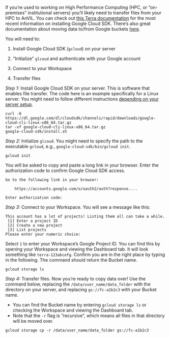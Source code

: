 If you're used to working on High Performance Computing (HPC, or "on-premises" institutional servers) you'll likely need to transfer files from your HPC to AnVIL. You can check out [this Terra documentation](https://support.terra.bio/hc/en-us/articles/10206456029083-How-to-install-gcloud-on-a-local-machine) for the most recent information on installing Google Cloud SDK. There's also great documentation about moving data to/from Google buckets [here](https://support.terra.bio/hc/en-us/articles/4409101169051-How-to-move-data-to-from-a-Google-bucket).

You will need to:

1. Install Google Cloud SDK (`gcloud`) on your server

2. "Initialize" `glcoud` and authenticate with your Google account

3. Connect to your Workspace

4. Transfer files

*Step 1:* Install Google Cloud SDK on your server. This is software that enables file transfer. The code here is an example specifically for a Linux server. You might need to follow different instructions [depending on your server setup](https://cloud.google.com/sdk/docs/install).

```
curl -O https://dl.google.com/dl/cloudsdk/channels/rapid/downloads/google-cloud-cli-linux-x86_64.tar.gz
tar -xf google-cloud-cli-linux-x86_64.tar.gz
google-cloud-sdk/install.sh
```

*Step 2:* Initialize `glcoud`. You might need to specify the path to the executable `gcloud`, e.g., `google-cloud-sdk/bin/gcloud init`.

```
gcloud init
```

You will be asked to copy and paste a long link in your browser. Enter the authorization code to confirm Google Cloud SDK access.

```
Go to the following link in your browser:

    https://accounts.google.com/o/oauth2/auth?response....
    
Enter authorization code:
```

*Step 3:* Connect to your Workspace. You will see a message like this:

```
This account has a lot of projects! Listing them all can take a while.
 [1] Enter a project ID
 [2] Create a new project
 [3] List projects
Please enter your numeric choice:
```

Select `1` to enter your Workspace's Google Project ID. You can find this by opening your Workspace and viewing the Dashboard tab. It will look something like `terra-123abcefg`. Confirm you are in the right place by typing in the following. The command should return the Bucket name.

```
gcloud storage ls
```

*Step 4:* Transfer files. Now you're ready to copy data over! Use the command below, replacing the `/data/user_name/data_folder` with the directory on your server, and replacing `gs://fc-a1b2c3` with your Bucket name. 

- You can find the Bucket name by entering `gcloud storage ls` or checking the Workspace and viewing the Dashboard tab.
- Note that the `-r` flag is "recursive", which means all files in that directory will be moved over. 

```
gcloud storage cp -r /data/user_name/data_folder gs://fc-a1b2c3
```
